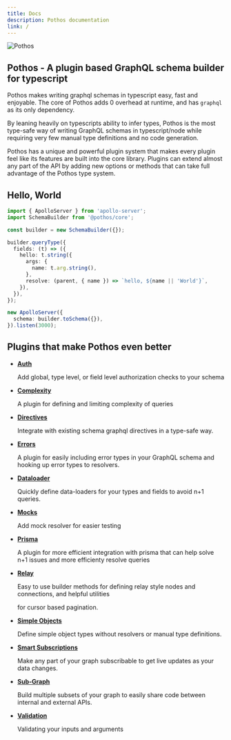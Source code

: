 ```yaml
---
title: Docs
description: Pothos documentation
link: /
---
```





![Pothos](/assets/logo-name-white.png)

## Pothos - A plugin based GraphQL schema builder for typescript

Pothos makes writing graphql schemas in typescript easy, fast and enjoyable. The core of Pothos adds
0 overhead at runtime, and has `graphql` as its only dependency.

By leaning heavily on typescripts ability to infer types, Pothos is the most type-safe way of
writing GraphQL schemas in typescript/node while requiring very few manual type definitions and no
code generation.

Pothos has a unique and powerful plugin system that makes every plugin feel like its features are
built into the core library. Plugins can extend almost any part of the API by adding new options or
methods that can take full advantage of the Pothos type system.

## Hello, World

```typescript
import { ApolloServer } from 'apollo-server';
import SchemaBuilder from '@pothos/core';

const builder = new SchemaBuilder({});

builder.queryType({
  fields: (t) => ({
    hello: t.string({
      args: {
        name: t.arg.string(),
      },
      resolve: (parent, { name }) => `hello, ${name || 'World'}`,
    }),
  }),
});

new ApolloServer({
  schema: builder.toSchema({}),
}).listen(3000);
```

## Plugins that make Pothos even better

- [**Auth**](/docs/plugins/scope-auth)

  Add global, type level, or field level authorization checks to your schema

- [**Complexity**](/docs/plugins/complexity)

  A plugin for defining and limiting complexity of queries

- [**Directives**](/docs/plugins/directives)

  Integrate with existing schema graphql directives in a type-safe way.

- [**Errors**](/docs/plugins/errors)

  A plugin for easily including error types in your GraphQL schema and hooking up error types to
  resolvers.

- [**Dataloader**](/docs/plugins/dataloader)

  Quickly define data-loaders for your types and fields to avoid n+1 queries.

- [**Mocks**](/docs/plugins/mocks)
  
  Add mock resolver for easier testing

- [**Prisma**](/docs/plugins/prisma)

  A plugin for more efficient integration with prisma that can help solve n+1 issues and more
  efficienty resolve queries

- [**Relay**](/docs/plugins/relay)
  
  Easy to use builder methods for defining relay style nodes and connections, and helpful utilities

  for cursor based pagination.

- [**Simple Objects**](/docs/plugins/simple-objects)

  Define simple object types without resolvers or manual type definitions.

- [**Smart Subscriptions**](/docs/plugins/smart-subscriptions)

  Make any part of your graph subscribable to get live updates as your data changes.

- [**Sub-Graph**](/docs/plugins/sub-graph)

  Build multiple subsets of your graph to easily share code between internal and external APIs.

- [**Validation**](/docs/plugins/validation)

  Validating your inputs and arguments

